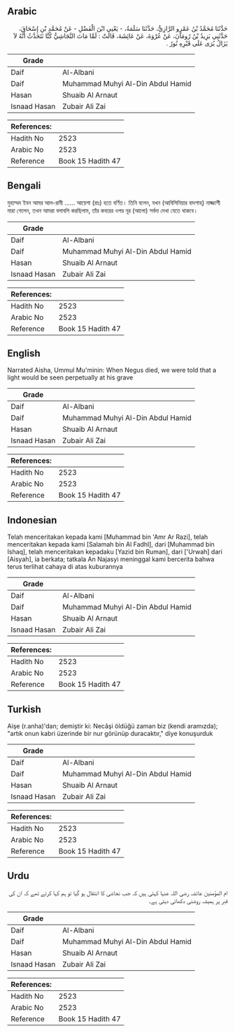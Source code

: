 ## Arabic


<div dir="rtl" lang="ar" style={{fontSize:'larger',backgroundColor:'#f8f9fa',padding:20}}>
حَدَّثَنَا مُحَمَّدُ بْنُ عَمْرٍو الرَّازِيُّ، حَدَّثَنَا سَلَمَةُ، - يَعْنِي ابْنَ الْفَضْلِ - عَنْ مُحَمَّدِ بْنِ إِسْحَاقَ، حَدَّثَنِي يَزِيدُ بْنُ رُومَانَ، عَنْ عُرْوَةَ، عَنْ عَائِشَةَ، قَالَتْ ‏:‏ لَمَّا مَاتَ النَّجَاشِيُّ كُنَّا نَتَحَدَّثُ أَنَّهُ لاَ يَزَالُ يُرَى عَلَى قَبْرِهِ نُورٌ ‏.‏
</div>
<div style={{backgroundColor:'#f8f9fa',padding:20, marginBottom: 10}}><table> <thead> <tr> <th>Grade</th> <th></th> </tr> </thead> <tbody> <tr><td>Daif</td><td>Al-Albani</td></tr><tr><td>Daif</td><td>Muhammad Muhyi Al-Din Abdul Hamid</td></tr><tr><td>Hasan</td><td>Shuaib Al Arnaut</td></tr><tr><td>Isnaad Hasan</td><td>Zubair Ali Zai</td></tr></tbody></table><table> <thead> <tr> <th>References:</th> <th></th> </tr> </thead> <tbody><tr><td>Hadith No</td><td>2523</td></tr><tr><td>Arabic No</td><td>2523</td></tr><tr><td>Reference</td><td>Book 15 Hadith 47</td></tr></tbody></table></div>

## Bengali


<div dir="ltr" lang="bn" style={{fontSize:'larger',backgroundColor:'#f8f9fa',padding:20}}>
মুহাম্মদ ইবন আমর আল-রাযী ...... আয়েশা (রাঃ) হতে বর্ণিত। তিনি বলেন, যখন (আবিসিনিয়ার বাদশাহ্) নাজ্জাশী মারা গেলেন, তখন আমরা বলাবলি করছিলাম, তাঁর কবরের ওপর নূর (আলো) সর্বদা দেখা যেতে থাকবে।
</div>
<div style={{backgroundColor:'#f8f9fa',padding:20, marginBottom: 10}}><table> <thead> <tr> <th>Grade</th> <th></th> </tr> </thead> <tbody> <tr><td>Daif</td><td>Al-Albani</td></tr><tr><td>Daif</td><td>Muhammad Muhyi Al-Din Abdul Hamid</td></tr><tr><td>Hasan</td><td>Shuaib Al Arnaut</td></tr><tr><td>Isnaad Hasan</td><td>Zubair Ali Zai</td></tr></tbody></table><table> <thead> <tr> <th>References:</th> <th></th> </tr> </thead> <tbody><tr><td>Hadith No</td><td>2523</td></tr><tr><td>Arabic No</td><td>2523</td></tr><tr><td>Reference</td><td>Book 15 Hadith 47</td></tr></tbody></table></div>

## English


<div dir="ltr" lang="en" style={{fontSize:'larger',backgroundColor:'#f8f9fa',padding:20}}>
Narrated Aisha, Ummul Mu'minin: When Negus died, we were told that a light would be seen perpetually at his grave
</div>
<div style={{backgroundColor:'#f8f9fa',padding:20, marginBottom: 10}}><table> <thead> <tr> <th>Grade</th> <th></th> </tr> </thead> <tbody> <tr><td>Daif</td><td>Al-Albani</td></tr><tr><td>Daif</td><td>Muhammad Muhyi Al-Din Abdul Hamid</td></tr><tr><td>Hasan</td><td>Shuaib Al Arnaut</td></tr><tr><td>Isnaad Hasan</td><td>Zubair Ali Zai</td></tr></tbody></table><table> <thead> <tr> <th>References:</th> <th></th> </tr> </thead> <tbody><tr><td>Hadith No</td><td>2523</td></tr><tr><td>Arabic No</td><td>2523</td></tr><tr><td>Reference</td><td>Book 15 Hadith 47</td></tr></tbody></table></div>

## Indonesian


<div dir="ltr" lang="id" style={{fontSize:'larger',backgroundColor:'#f8f9fa',padding:20}}>
Telah menceritakan kepada kami [Muhammad bin 'Amr Ar Razi], telah menceritakan kepada kami [Salamah bin Al Fadhl], dari [Muhammad bin Ishaq], telah menceritakan kepadaku [Yazid bin Ruman], dari ['Urwah] dari [Aisyah], ia berkata; tatkala An Najasyi meninggal kami bercerita bahwa terus terlihat cahaya di atas kuburannya
</div>
<div style={{backgroundColor:'#f8f9fa',padding:20, marginBottom: 10}}><table> <thead> <tr> <th>Grade</th> <th></th> </tr> </thead> <tbody> <tr><td>Daif</td><td>Al-Albani</td></tr><tr><td>Daif</td><td>Muhammad Muhyi Al-Din Abdul Hamid</td></tr><tr><td>Hasan</td><td>Shuaib Al Arnaut</td></tr><tr><td>Isnaad Hasan</td><td>Zubair Ali Zai</td></tr></tbody></table><table> <thead> <tr> <th>References:</th> <th></th> </tr> </thead> <tbody><tr><td>Hadith No</td><td>2523</td></tr><tr><td>Arabic No</td><td>2523</td></tr><tr><td>Reference</td><td>Book 15 Hadith 47</td></tr></tbody></table></div>

## Turkish


<div dir="ltr" lang="tr" style={{fontSize:'larger',backgroundColor:'#f8f9fa',padding:20}}>
Aişe (r.anha)'dan; demiştir ki: Necâşi öldüğü zaman biz (kendi aramızda); "artık onun kabri üzerinde bir nur görünüp duracaktır," diye konuşurduk
</div>
<div style={{backgroundColor:'#f8f9fa',padding:20, marginBottom: 10}}><table> <thead> <tr> <th>Grade</th> <th></th> </tr> </thead> <tbody> <tr><td>Daif</td><td>Al-Albani</td></tr><tr><td>Daif</td><td>Muhammad Muhyi Al-Din Abdul Hamid</td></tr><tr><td>Hasan</td><td>Shuaib Al Arnaut</td></tr><tr><td>Isnaad Hasan</td><td>Zubair Ali Zai</td></tr></tbody></table><table> <thead> <tr> <th>References:</th> <th></th> </tr> </thead> <tbody><tr><td>Hadith No</td><td>2523</td></tr><tr><td>Arabic No</td><td>2523</td></tr><tr><td>Reference</td><td>Book 15 Hadith 47</td></tr></tbody></table></div>

## Urdu


<div dir="rtl" lang="ur" style={{fontSize:'larger',backgroundColor:'#f8f9fa',padding:20}}>
ام المؤمنین عائشہ رضی اللہ عنہا کہتی ہیں کہ جب نجاشی کا انتقال ہو گیا تو ہم کہا کرتے تھے کہ ان کی قبر پر ہمیشہ روشنی دکھائی دیتی ہے۔
</div>
<div style={{backgroundColor:'#f8f9fa',padding:20, marginBottom: 10}}><table> <thead> <tr> <th>Grade</th> <th></th> </tr> </thead> <tbody> <tr><td>Daif</td><td>Al-Albani</td></tr><tr><td>Daif</td><td>Muhammad Muhyi Al-Din Abdul Hamid</td></tr><tr><td>Hasan</td><td>Shuaib Al Arnaut</td></tr><tr><td>Isnaad Hasan</td><td>Zubair Ali Zai</td></tr></tbody></table><table> <thead> <tr> <th>References:</th> <th></th> </tr> </thead> <tbody><tr><td>Hadith No</td><td>2523</td></tr><tr><td>Arabic No</td><td>2523</td></tr><tr><td>Reference</td><td>Book 15 Hadith 47</td></tr></tbody></table></div>
